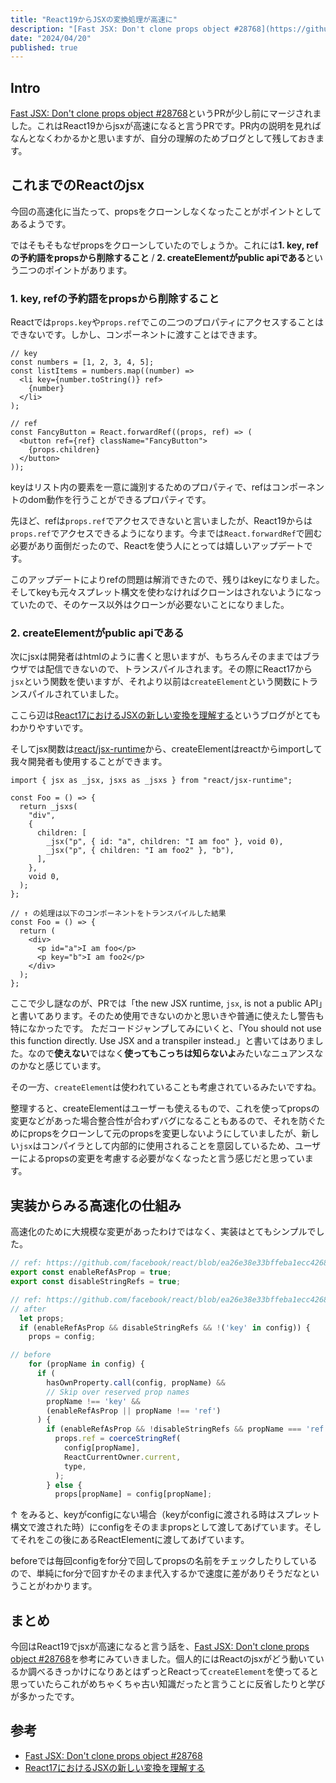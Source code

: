 ```yaml
---
title: "React19からJSXの変換処理が高速に"
description: "[Fast JSX: Don't clone props object #28768](https://github.com/facebook/react/pull/28768)の内容をみつつ、どのような処理を行なって高速化されたのかをみていきます。"
date: "2024/04/20"
published: true
---
```


## Intro
[Fast JSX: Don't clone props object #28768](https://github.com/facebook/react/pull/28768)というPRが少し前にマージされました。これはReact19からjsxが高速になると言うPRです。PR内の説明を見ればなんとなくわかるかと思いますが、自分の理解のためブログとして残しておきます。

## これまでのReactのjsx

今回の高速化に当たって、propsをクローンしなくなったことがポイントとしてあるようです。

ではそもそもなぜpropsをクローンしていたのでしょうか。これには**1. key, refの予約語をpropsから削除すること** / **2. createElementがpublic apiである**という二つのポイントがあります。

### 1. key, refの予約語をpropsから削除すること 

Reactでは`props.key`や`props.ref`でこの二つのプロパティにアクセスすることはできないです。しかし、コンポーネントに渡すことはできます。

```tsx
// key
const numbers = [1, 2, 3, 4, 5];
const listItems = numbers.map((number) =>
  <li key={number.toString()} ref>
    {number}
  </li>
);

// ref
const FancyButton = React.forwardRef((props, ref) => (
  <button ref={ref} className="FancyButton">
    {props.children}
  </button>
));
```

keyはリスト内の要素を一意に識別するためのプロパティで、refはコンポーネントのdom動作を行うことができるプロパティです。

先ほど、refは`props.ref`でアクセスできないと言いましたが、React19からは`props.ref`でアクセスできるようになります。今までは`React.forwardRef`で囲む必要があり面倒だったので、Reactを使う人にとっては嬉しいアップデートです。

このアップデートによりrefの問題は解消できたので、残りはkeyになりました。そしてkeyも元々スプレット構文を使わなければクローンはされないようになっていたので、そのケース以外はクローンが必要ないことになりました。

### 2. createElementがpublic apiである 

次にjsxは開発者はhtmlのように書くと思いますが、もちろんそのままではブラウザでは配信できないので、トランスパイルされます。その際にReact17から`jsx`という関数を使いますが、それより以前は`createElement`という関数にトランスパイルされていました。

ここら辺は[React17におけるJSXの新しい変換を理解する](https://zenn.dev/uhyo/articles/react17-new-jsx-transform)というブログがとてもわかりやすいです。

そしてjsx関数は[react/jsx-runtime](https://github.com/facebook/react/blob/main/packages/react/jsx-runtime.js)から、createElementはreactからimportして我々開発者も使用することができます。

```tsx
import { jsx as _jsx, jsxs as _jsxs } from "react/jsx-runtime";

const Foo = () => {
  return _jsxs(
    "div",
    {
      children: [
        _jsx("p", { id: "a", children: "I am foo" }, void 0),
        _jsx("p", { children: "I am foo2" }, "b"),
      ],
    },
    void 0,
  );
};

// ↑ の処理は以下のコンポーネントをトランスパイルした結果
const Foo = () => {
  return (
    <div>
      <p id="a">I am foo</p>
      <p key="b">I am foo2</p>
    </div>
  );
};
```

ここで少し謎なのが、PRでは「the new JSX runtime, `jsx`, is not a public API」と書いてあります。そのため使用できないのかと思いきや普通に使えたし警告も特になかったです。
ただコードジャンプしてみにいくと、「You should not use this function directly. Use JSX and a transpiler instead.」と書いてはありました。なので**使えない**ではなく**使ってもこっちは知らないよ**みたいなニュアンスなのかなと感じています。

その一方、`createElement`は使われていることも考慮されているみたいですね。

整理すると、createElementはユーザーも使えるもので、これを使ってpropsの変更などがあった場合整合性が合わずバグになることもあるので、それを防ぐためにpropsをクローンして元のpropsを変更しないようにしていましたが、新しい`jsx`はコンパイラとして内部的に使用されることを意図しているため、ユーザーによるpropsの変更を考慮する必要がなくなったと言う感じだと思っています。

## 実装からみる高速化の仕組み

高速化のために大規模な変更があったわけではなく、実装はとてもシンプルでした。

```js
// ref: https://github.com/facebook/react/blob/ea26e38e33bffeba1ecc42688d7e8cd7e0da1c02/packages/shared/ReactFeatureFlags.js#L179-L182
export const enableRefAsProp = true;
export const disableStringRefs = true;

// ref: https://github.com/facebook/react/blob/ea26e38e33bffeba1ecc42688d7e8cd7e0da1c02/packages/react/src/jsx/ReactJSXElement.js#L348-L378
// after
  let props;
  if (enableRefAsProp && disableStringRefs && !('key' in config)) {
    props = config;

// before
    for (propName in config) {
      if (
        hasOwnProperty.call(config, propName) &&
        // Skip over reserved prop names
        propName !== 'key' &&
        (enableRefAsProp || propName !== 'ref')
      ) {
        if (enableRefAsProp && !disableStringRefs && propName === 'ref') {
          props.ref = coerceStringRef(
            config[propName],
            ReactCurrentOwner.current,
            type,
          );
        } else {
          props[propName] = config[propName];
```

↑ をみると、keyがconfigにない場合（keyがconfigに渡される時はスプレット構文で渡された時）にconfigをそのままpropsとして渡してあげています。そしてそれをこの後にあるReactElementに渡してあげています。

beforeでは毎回configをfor分で回してpropsの名前をチェックしたりしているので、単純にfor分で回すかそのまま代入するかで速度に差がありそうだなということがわかります。

## まとめ

今回はReact19でjsxが高速になると言う話を、[Fast JSX: Don't clone props object #28768](https://github.com/facebook/react/pull/28768)を参考にみていきました。個人的にはReactのjsxがどう動いているか調べるきっかけになりあとはずっとReactって`createElement`を使ってると思っていたらこれがめちゃくちゃ古い知識だったと言うことに反省したりと学びが多かったです。

## 参考

- [Fast JSX: Don't clone props object #28768](https://github.com/facebook/react/pull/28768)
- [React17におけるJSXの新しい変換を理解する](https://zenn.dev/uhyo/articles/react17-new-jsx-transform)

